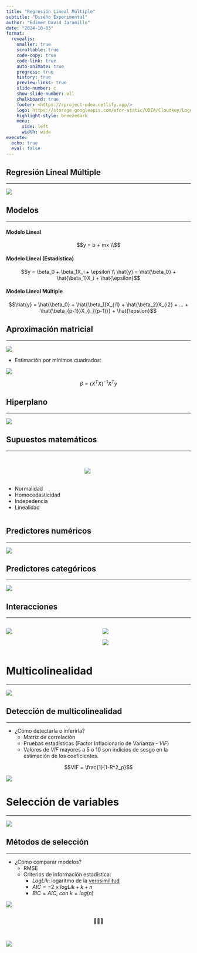 ```yaml
---
title: "Regresión Lineal Múltiple"
subtitle: "Diseño Experimental"
author: "Edimer David Jaramillo"
date: "2024-10-03"
format:
  revealjs:
    smaller: true
    scrollable: true
    code-copy: true
    code-link: true
    auto-animate: true
    progress: true
    history: true
    preview-links: true
    slide-number: c
    show-slide-number: all
    chalkboard: true
    footer: <https://rproject-udea.netlify.app/>
    logo: https://storage.googleapis.com/efor-static/UDEA/Cloudkey/Logohorizontal.png
    highlight-style: breezedark
    menu:
      side: left
      width: wide
execute: 
  echo: true
  eval: false
---
```


## Regresión Lineal Múltiple  {background-color="#23373B"}
<html><div style='float:left'></div><hr color='#EB811B' size=1px></html> 

![](https://learnche.org/pid/_images/least-squares-two-x-variables.png){fig-align="center"}

## Modelos
<html><div style='float:left'></div><hr color='#EB811B' size=1px></html> 

#### Modelo Lineal

$$y = b + mx \\$$

#### Modelo Lineal (Estadística)

$$y = \beta_0 + \beta_1X_i +  \epsilon \\ 
\hat{y} = \hat{\beta_0} + \hat{\beta_1}X_i +  \hat{\epsilon}$$

#### Modelo Lineal Múltiple

$$\hat{y} = \hat{\beta_0} + \hat{\beta_1}X_{i1} + \hat{\beta_2}X_{i2} + ... + \hat{\beta_{p-1}}X_{i_{(p-1)}} +  \hat{\epsilon}$$

## Aproximación matricial
<html><div style='float:left'></div><hr color='#EB811B' size=1px></html> 

![](images/formula1.png){fig-align="center"}

- Estimación por mínimos cuadrados:

![](images/formula2.png){fig-align="center"}

$$\beta = (X^TX)^{-1}X^Ty$$

## Hiperplano
<html><div style='float:left'></div><hr color='#EB811B' size=1px></html> 

![](https://miro.medium.com/max/936/1*o_ZrNQXcd9sUEqfSRti8LQ.gif){fig-align="center"}

## Supuestos matemáticos
<html><div style='float:left'></div><hr color='#EB811B' size=1px></html> 


:::: {.columns}

::: {.column width="40%"}
<br>
<br>
<br>

- Normalidad
- Homocedasticidad
- Indepedencia
- Linealidad
:::

::: {.column width="60%"}
<br>
![](https://bookdown.org/roback/bookdown-BeyondMLR/bookdown-BeyondMLR_files/figure-html/OLSassumptions-1.png){fig-align="center"}
:::

::::

## Predictores numéricos
<html><div style='float:left'></div><hr color='#EB811B' size=1px></html> 

![](https://nickmichalak.com/post/2019-12-11-logistic-regression-in-r/2019-12-11-logistic-regression-in-r_files/figure-html/unnamed-chunk-49-.gif){fig-align="center"}

## Predictores categóricos
<html><div style='float:left'></div><hr color='#EB811B' size=1px></html> 

![](https://stats.idre.ucla.edu/wp-content/uploads/2016/02/movie.gif){fig-align="center"}

## Interacciones
<html><div style='float:left'></div><hr color='#EB811B' size=1px></html>

:::: {.columns}

::: {.column width="50%"}
![](images/interacciones.png){fig-align="center"}
:::

::: {.column width="50%"}
![](https://online.stat.psu.edu/onlinecourses/sites/stat501/files/multiple-linear-regression-1.png){fig-align="center"}

![](https://www.researchgate.net/profile/Thorsten-Buch/publication/261034146/figure/fig5/AS:669677978148869@1536675080229/Interaction-effects-calculated-by-multiple-linear-regression-This-schematic.ppm){fig-align="center"}
:::

::::



# Multicolinealidad {background-color="#23373B"}
<html><div style='float:left'></div><hr color='#EB811B' size=1px></html> 

![](https://www.creative-wisdom.com/computer/sas/variance_explained.gif){fig-align="center"}

## Detección de multicolinealidad
<html><div style='float:left'></div><hr color='#EB811B' size=1px></html>

- ¿Cómo detectarla o inferirla?
  - Matriz de correlación
  - Pruebas estadísticas (Factor Inflacionario de Varianza - *VIF*)
  - Valores de *VIF* mayores a 5 o 10 son indicios de sesgo en la estimación de los coeficientes.
  
$$VIF = \frac{1}{1-R^2_p}$$ 

![](https://www.theanalysisfactor.com/wp-content/uploads/2019/10/Multicollinearity-2.png){fig-align="center"}

# Selección de variables {background-color="#23373B"}
<html><div style='float:left'></div><hr color='#EB811B' size=1px></html>

![](https://www.researchgate.net/publication/360323986/figure/fig2/AS:1155214958698551@1652436117553/Example-of-forward-stepwise-selection-with-five-variables-43.jpg){fig-align="center"}

## Métodos de selección {.smaller}
<html><div style='float:left'></div><hr color='#EB811B' size=1px></html>

- ¿Cómo comparar modelos?
  - RMSE
  - Criterios de información estadística:
      - $LogLik$: logaritmo de la [verosimilitud](https://en.wikipedia.org/wiki/Likelihood_function)
      - $AIC = -2 \times logLik + k + n$
      - $BIC = AIC,\ con\ k = log(n)$
      
![](https://www.researchgate.net/profile/Stefan-Rueping/publication/28356272/figure/fig9/AS:669078956027909@1536532262110/Backward-selection-forward-selection-and-stepwise-selection.png){fig-align="center"}      

## {background-color="#23373B"}
 
<center>
🤝🙂🤝
</center>

<br>

![](images/gracias.gif){fig-align="center"}